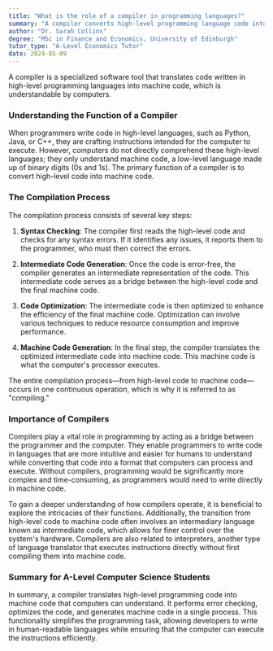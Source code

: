 ```yaml
---
title: "What is the role of a compiler in programming languages?"
summary: "A compiler converts high-level programming language code into machine code, enabling computers to understand and execute the instructions effectively."
author: "Dr. Sarah Collins"
degree: "MSc in Finance and Economics, University of Edinburgh"
tutor_type: "A-Level Economics Tutor"
date: 2024-05-09
---
```


A compiler is a specialized software tool that translates code written in high-level programming languages into machine code, which is understandable by computers.

### Understanding the Function of a Compiler

When programmers write code in high-level languages, such as Python, Java, or C++, they are crafting instructions intended for the computer to execute. However, computers do not directly comprehend these high-level languages; they only understand machine code, a low-level language made up of binary digits (0s and 1s). The primary function of a compiler is to convert high-level code into machine code.

### The Compilation Process

The compilation process consists of several key steps:

1. **Syntax Checking**: The compiler first reads the high-level code and checks for any syntax errors. If it identifies any issues, it reports them to the programmer, who must then correct the errors.

2. **Intermediate Code Generation**: Once the code is error-free, the compiler generates an intermediate representation of the code. This intermediate code serves as a bridge between the high-level code and the final machine code.

3. **Code Optimization**: The intermediate code is then optimized to enhance the efficiency of the final machine code. Optimization can involve various techniques to reduce resource consumption and improve performance.

4. **Machine Code Generation**: In the final step, the compiler translates the optimized intermediate code into machine code. This machine code is what the computer's processor executes.

The entire compilation process—from high-level code to machine code—occurs in one continuous operation, which is why it is referred to as "compiling."

### Importance of Compilers

Compilers play a vital role in programming by acting as a bridge between the programmer and the computer. They enable programmers to write code in languages that are more intuitive and easier for humans to understand while converting that code into a format that computers can process and execute. Without compilers, programming would be significantly more complex and time-consuming, as programmers would need to write directly in machine code.

To gain a deeper understanding of how compilers operate, it is beneficial to explore the intricacies of their functions. Additionally, the transition from high-level code to machine code often involves an intermediary language known as intermediate code, which allows for finer control over the system's hardware. Compilers are also related to interpreters, another type of language translator that executes instructions directly without first compiling them into machine code.

### Summary for A-Level Computer Science Students

In summary, a compiler translates high-level programming code into machine code that computers can understand. It performs error checking, optimizes the code, and generates machine code in a single process. This functionality simplifies the programming task, allowing developers to write in human-readable languages while ensuring that the computer can execute the instructions efficiently.
    
